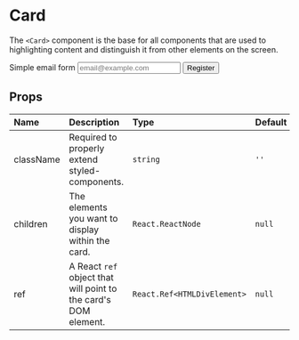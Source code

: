
<Meta title="synth-ui|Card" component={Card} />

# Card

The `<Card>` component is the base for all components that are used to highlighting content and distinguish it from other elements on the screen.

<Preview>
  <Story name="intro">
    <div style={{ width: '55%' }}>
      <Card>
        <Heading>Simple email form</Heading>
        <FormRow fullWidth>
          <Input placeholder="email@example.com" />
        </FormRow>
        <FormRow>
          <Button>Register</Button>
        </FormRow>
      </Card>
    </div>
  </Story>
</Preview>

## Props

| Name      | Description                                                                      | Type                           | Default |
| :-------- | :------------------------------------------------------------------------------- | :----------------------------- | :------ |
| className | Required to properly extend styled-components.                                   | `string`                       | `''`    |
| children  | The elements you want to display within the card. | `React.ReactNode`           | `null`  |
| ref       | A React `ref` object that will point to the card's DOM element.                | `React.Ref<HTMLDivElement>` | `null`  |